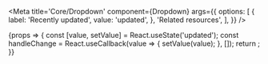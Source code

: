 

<Meta
	title='Core/Dropdown'
	component={Dropdown}
	args={{
		options: [
			{
				label: 'Recently updated',
				value: 'updated',
			},
			'Related resources',
		],
	}}
/>

<Canvas>
	<Story name='Basic'>
		{props => {
			const [value, setValue] = React.useState('updated');
			const handleChange = React.useCallback(value => {
				setValue(value);
			}, []);
			return <Dropdown {...props} onSelect={handleChange} value={value} width='350px' />;
		}}
	</Story>
</Canvas>
